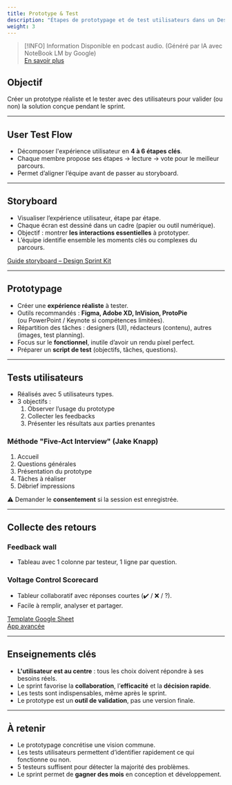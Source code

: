 ```yaml
---
title: Prototype & Test
description: "Étapes de prototypage et de test utilisateurs dans un Design Sprint."
weight: 3
---
```



> [!INFO] Information
> Disponible en podcast audio. (Généré par IA avec NoteBook LM by Google)
> <br/>[En savoir plus](/fr/why-ai-podcast)

<SrtPlayer
  client:only="react"
  audioSrc="/podcasts/design-sprint/storyboarding-prototyping-testing.m4a"
  srtUrl="/podcasts/design-sprint/storyboarding-prototyping-testing.srt"
/>

## Objectif

Créer un prototype réaliste et le tester avec des utilisateurs pour valider (ou non) la solution conçue pendant le sprint.

---

## User Test Flow

- Décomposer l'expérience utilisateur en **4 à 6 étapes clés**.
- Chaque membre propose ses étapes → lecture → vote pour le meilleur parcours.
- Permet d’aligner l’équipe avant de passer au storyboard.

---

## Storyboard

- Visualiser l’expérience utilisateur, étape par étape.
- Chaque écran est dessiné dans un cadre (papier ou outil numérique).
- Objectif : montrer **les interactions essentielles** à prototyper.
- L’équipe identifie ensemble les moments clés ou complexes du parcours.

[Guide storyboard – Design Sprint Kit](https://designsprintkit.withgoogle.com/methodology/phase5-prototype/storyboard)

---

## Prototypage

- Créer une **expérience réaliste** à tester.
- Outils recommandés : **Figma, Adobe XD, InVision, ProtoPie**  
  (ou PowerPoint / Keynote si compétences limitées).
- Répartition des tâches : designers (UI), rédacteurs (contenu), autres (images, test planning).
- Focus sur le **fonctionnel**, inutile d’avoir un rendu pixel perfect.
- Préparer un **script de test** (objectifs, tâches, questions).

---

## Tests utilisateurs

- Réalisés avec 5 utilisateurs types.
- 3 objectifs :
  1. Observer l’usage du prototype
  2. Collecter les feedbacks
  3. Présenter les résultats aux parties prenantes

### Méthode "Five-Act Interview" (Jake Knapp)

1. Accueil
2. Questions générales
3. Présentation du prototype
4. Tâches à réaliser
5. Débrief impressions

⚠️ Demander le **consentement** si la session est enregistrée.

---

## Collecte des retours

### Feedback wall

- Tableau avec 1 colonne par testeur, 1 ligne par question.

### Voltage Control Scorecard

- Tableur collaboratif avec réponses courtes (✔️ / ❌ / ?).
- Facile à remplir, analyser et partager.

[Template Google Sheet](https://docs.google.com/spreadsheets/d/164JSpRqFM5-UVWJ_FcyLYZOvp9uzJBmp/edit)  
[App avancée](http://app.controltheroom.com/)

---

## Enseignements clés

- **L'utilisateur est au centre** : tous les choix doivent répondre à ses besoins réels.
- Le sprint favorise la **collaboration**, l’**efficacité** et la **décision rapide**.
- Les tests sont indispensables, même après le sprint.
- Le prototype est un **outil de validation**, pas une version finale.

---

## À retenir

- Le prototypage concrétise une vision commune.
- Les tests utilisateurs permettent d’identifier rapidement ce qui fonctionne ou non.
- 5 testeurs suffisent pour détecter la majorité des problèmes.
- Le sprint permet de **gagner des mois** en conception et développement.
